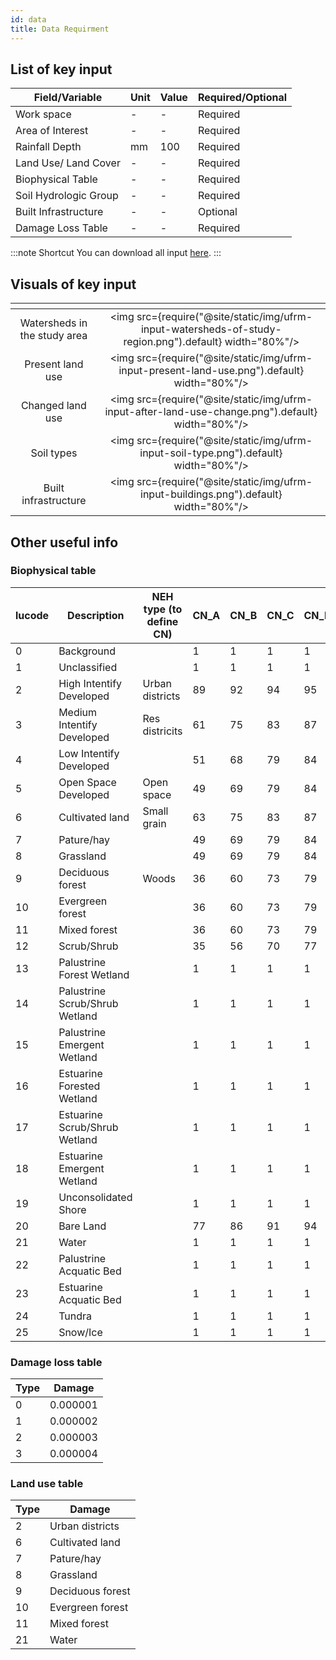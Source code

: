```yaml
---
id: data
title: Data Requirment
---
```


## List of key input

| Field/Variable                     | Unit                | Value               | Required/Optional   |
| -----------------------------------| ------------------- |---------------------|---------------------|
| Work space                         | -                   | -                   | Required            |
| Area of Interest                   | -                   | -                   | Required            |
| Rainfall Depth                     | mm                  | 100                 | Required            |
| Land Use/ Land Cover               | -                   | -                   | Required            |
| Biophysical Table                  | -                   | -                   | Required            |
| Soil Hydrologic Group              | -                   | -                   | Required            |
| Built Infrastructure               | -                   | -                   | Optional            |
| Damage Loss Table                  | -                   | -                   | Required            |

:::note Shortcut
You can download all input [here](http://invest-model-input-files.s3-website-ap-southeast-1.amazonaws.com/).
:::

## Visuals of key input  

| <!-- -->                            | <!-- -->            |            
| :---------------------------------: | :-----------------: |
| Watersheds in the study area        |<img src={require("@site/static/img/ufrm-input-watersheds-of-study-region.png").default} width="80%"/> |
| Present land use                    |<img src={require("@site/static/img/ufrm-input-present-land-use.png").default} width="80%"/> |
| Changed land use                    |<img src={require("@site/static/img/ufrm-input-after-land-use-change.png").default} width="80%"/> |
| Soil types                          |<img src={require("@site/static/img/ufrm-input-soil-type.png").default} width="80%"/> |
| Built infrastructure                |<img src={require("@site/static/img/ufrm-input-buildings.png").default} width="80%"/> |  

## Other useful info

### Biophysical table  

| lucode    | Description                     | NEH type (to define CN)            | CN_A      | CN_B    | CN_C     | CN_D    | SW_type | EMC    |
| ----------| ------------------------------- |----------------------------------- | --------- | ------- | -------- | --------| --------|--------| 
| 0         | Background                      |                                    | 1         | 1       | 1        | 1       | 7000    | 0      |
| 1         | Unclassified                    |                                    | 1         | 1       | 1        | 1       | 7000    | 0      |
| 2         | High Intentify Developed        |      Urban districts               | 89        | 92      | 94       | 95      | 8000    | 0.107  |
| 3         | Medium Intentify Developed      |      Res districits                | 61        | 75      | 83       | 87      | 9000    | 0.077  |
| 4         | Low Intentify Developed         |                                    | 51        | 68      | 79       | 84      | 10000   | 0.041  
| 5         | Open Space Developed            |      Open space                    | 49        | 69      | 79       | 84      | 11000   | 0.012  |
| 6         | Cultivated land                 |      Small grain                   | 63        | 75      | 83       | 87      | 5000    | 0      |
| 7         | Pature/hay                      |                                    | 49        | 69      | 79       | 84      | 3000    | 0      |
| 8         | Grassland                       |                                    | 49        | 69      | 79       | 84      | 3000    | 0      |
| 9         | Deciduous forest                |      Woods                         | 36        | 60      | 73       | 79      | 5000    | 0      |
| 10        | Evergreen forest                |                                    | 36        | 60      | 73       | 79      | 5000    | 0      |
| 11        | Mixed forest                    |                                    | 36        | 60      | 73       | 79      | 5000    | 0      |
| 12        | Scrub/Shrub                     |                                    | 35        | 56      | 70       | 77      | 3000    | 0      |
| 13        | Palustrine Forest Wetland       |                                    | 1         | 1       | 1        | 1       | 6000    | 0      |
| 14        | Palustrine Scrub/Shrub Wetland  |                                    | 1         | 1       | 1        | 1       | 6000    | 0      |
| 15        | Palustrine Emergent Wetland     |                                    | 1         | 1       | 1        | 1       | 6000    | 0      |
| 16        | Estuarine Forested Wetland      |                                    | 1         | 1       | 1        | 1       | 6000    | 0      |
| 17        | Estuarine Scrub/Shrub Wetland   |                                    | 1         | 1       | 1        | 1       | 6000    | 0      |
| 18        | Estuarine Emergent Wetland      |                                    | 1         | 1       | 1        | 1       | 6000    | 0      |
| 19        | Unconsolidated Shore            |                                    | 1         | 1       | 1        | 1       | 7000    | 0      |
| 20        | Bare Land                       |                                    | 77        | 86      | 91       | 94      | 7000    | 0      |
| 21        | Water                           |                                    | 1         | 1       | 1        | 1       | 6000    | 0      |
| 22        | Palustrine Acquatic Bed         |                                    | 1         | 1       | 1        | 1       | 6000    | 0      |
| 23        | Estuarine Acquatic Bed          |                                    | 1         | 1       | 1        | 1       | 6000    | 0      |
| 24        | Tundra                          |                                    | 1         | 1       | 1        | 1       | 3000    | 0      |
| 25        | Snow/Ice                        |                                    | 1         | 1       | 1        | 1       | 7000    | 0      |

### Damage loss table 

| Type     | Damage           |
| ---------| ---------------- |
| 0        | 0.000001         |
| 1        | 0.000002         |
| 2        | 0.000003         |
| 3        | 0.000004         |  

### Land use table 

| Type     | Damage           |
| ---------| ---------------- |
| 2        | Urban districts  |
| 6        | Cultivated land  |
| 7        | Pature/hay       |
| 8        | Grassland        |
| 9        | Deciduous forest |
| 10       | Evergreen forest |
| 11       | Mixed forest     |
| 21       | Water            |  

